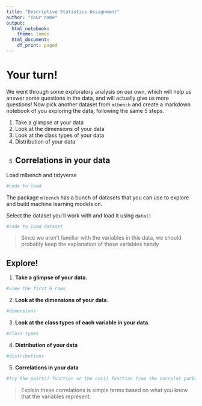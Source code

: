 ```yaml
---
title: "Descriptive Statistics Assignment"
author: "Your name"
output:
  html_notebook:
    theme: lumen
  html_document:
    df_print: paged
---
```


# Your turn!  
We went through some exploratory analysis on our own, which will help us answer some questions in the data, and will actually give us more questions! Now pick another dataset from `mlbench` and create a markdown notebook of you exploring the data, following the same 5 steps.

1. Take a glimpse at your data
2. Look at the dimensions of your data
3. Look at the class types of your data
4. Distribution of your data
5. Correlations in your data
---

Load mlbench and tidyverse
```r
#code to load
```
The package `mlbench` has a bunch of datasets that you can use to explore and build machine learning models on. 

Select the dataset you'll work with and load it using `data()`
```r
#code to load dataset
```

> Since we aren't familiar with the variables in this data, we should probably keep the explanation of these variables handy

## Explore!
1. **Take a glimpse of your data.**
```r
#view the first 6 rows

```
2. **Look at the dimensions of your data.**
```r
#dimensions
```   
    
3. **Look at the class types of each variable in your data.**
```r
#class types
```
4. **Distribution of your data**
```r
#distributions
```

5. **Correlations in your data**

```r
#try the pairs() function or the cor() function from the corrplot package.  

```

>Explain these correlations is simple terms based on what you know that the variables represent.

